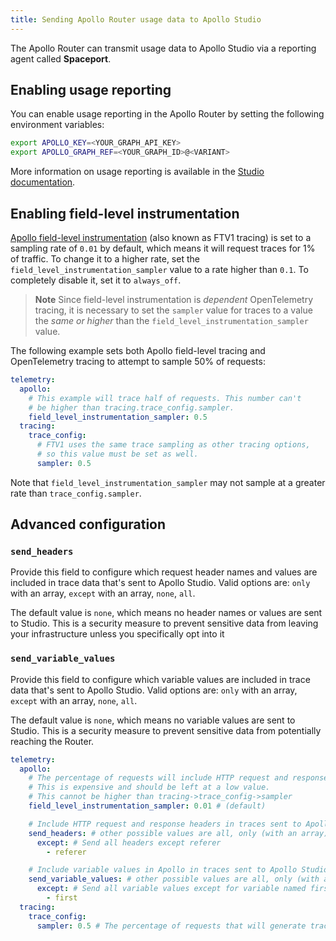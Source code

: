 ```yaml
---
title: Sending Apollo Router usage data to Apollo Studio
---
```


The Apollo Router can transmit usage data to Apollo Studio via a reporting agent called **Spaceport**.

## Enabling usage reporting

You can enable usage reporting in the Apollo Router by setting the following environment variables:

```bash
export APOLLO_KEY=<YOUR_GRAPH_API_KEY>
export APOLLO_GRAPH_REF=<YOUR_GRAPH_ID>@<VARIANT>
```

More information on usage reporting is available in the [Studio documentation](/studio/metrics/usage-reporting/).

## Enabling field-level instrumentation

[Apollo field-level instrumentation](https://www.apollographql.com/docs/federation/metrics) (also known as FTV1 tracing) is set to a sampling rate of `0.01` by default, which means it will request traces for 1% of traffic.  To change it to a higher rate, set the `field_level_instrumentation_sampler` value to a rate higher than `0.1`. To completely disable it, set it to `always_off`.

> **Note**
> Since field-level instrumentation is _dependent_ OpenTelemetry tracing, it is necessary to set the `sampler` value for traces to a value the _same or higher_ than the `field_level_instrumentation_sampler` value.

The following example sets both Apollo field-level tracing and OpenTelemetry tracing to attempt to sample 50% of requests:


```yaml
telemetry:
  apollo:
    # This example will trace half of requests. This number can't
    # be higher than tracing.trace_config.sampler.
    field_level_instrumentation_sampler: 0.5
  tracing:
    trace_config:
      # FTV1 uses the same trace sampling as other tracing options,
      # so this value must be set as well.
      sampler: 0.5
```

Note that `field_level_instrumentation_sampler` may not sample at a greater rate than `trace_config.sampler`.

## Advanced configuration

### `send_headers`

Provide this field to configure which request header names and values are included in trace data that's sent to Apollo Studio. Valid options are: `only` with an array, `except` with an array, `none`, `all`.

The default value is `none`, which means no header names or values are sent to Studio. This is a security measure to prevent sensitive data from leaving your infrastructure unless you specifically opt into it

### `send_variable_values`

Provide this field to configure which variable values are included in trace data that's sent to Apollo Studio. Valid options are: `only` with an array, `except` with an array, `none`, `all`.

The default value is `none`, which means no variable values are sent to Studio. This is a security measure to prevent sensitive data from potentially reaching the Router.

```yaml title="router.yaml"
telemetry:
  apollo:
    # The percentage of requests will include HTTP request and response headers in traces sent to Apollo Studio.
    # This is expensive and should be left at a low value.
    # This cannot be higher than tracing->trace_config->sampler
    field_level_instrumentation_sampler: 0.01 # (default)

    # Include HTTP request and response headers in traces sent to Apollo Studio
    send_headers: # other possible values are all, only (with an array), except (with an array), none (by default)
      except: # Send all headers except referer
        - referer

    # Include variable values in Apollo in traces sent to Apollo Studio
    send_variable_values: # other possible values are all, only (with an array), except (with an array), none (by default)
      except: # Send all variable values except for variable named first
        - first
  tracing:
    trace_config:
      sampler: 0.5 # The percentage of requests that will generate traces (a rate or `always_on` or `always_off`)
```
